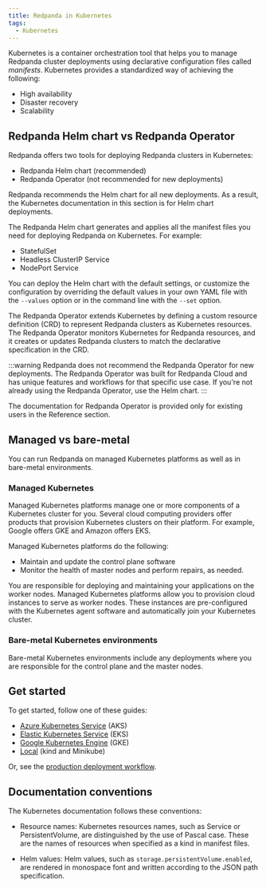 ```yaml
---
title: Redpanda in Kubernetes
tags:
  - Kubernetes
---
```


<head>
    <meta name="title" content="Redpanda in Kubernetes | Redpanda Docs"/>
    <meta name="description" content="Learn about Redpanda in Kubernetes and the tools that are available."/>
    <link rel="canonical" href="https://docs.redpanda.com/docs/deploy/deployment-option/self-hosted/kubernetes/kubernetes-production-deployment/" />
</head>


Kubernetes is a container orchestration tool that helps you to manage Redpanda cluster deployments using declarative configuration files called _manifests_.
Kubernetes provides a standardized way of achieving the following:

- High availability 
- Disaster recovery
- Scalability

## Redpanda Helm chart vs Redpanda Operator

Redpanda offers two tools for deploying Redpanda clusters in Kubernetes:

- Redpanda Helm chart (recommended)
- Redpanda Operator (not recommended for new deployments)

Redpanda recommends the Helm chart for all new deployments.
As a result, the Kubernetes documentation in this section is for Helm chart deployments.

<Tabs groupId="kubernetes-tools">
<TabItem value="helm" label="Redpanda Helm chart" default>

The Redpanda Helm chart generates and applies all the manifest files you need for deploying Redpanda on Kubernetes. For example:

- StatefulSet
- Headless ClusterIP Service
- NodePort Service
 
You can deploy the Helm chart with the default settings, or customize the configuration by overriding the default values
in your own YAML file with the `--values` option or in the command line with the `--set` option.

</TabItem>

<TabItem value="operator" label="Redpanda Operator">

The Redpanda Operator extends Kubernetes by defining a custom resource definition (CRD) to represent Redpanda clusters as Kubernetes resources. The Redpanda Operator monitors Kubernetes for Redpanda resources, and it creates or updates Redpanda clusters to match the declarative specification in the CRD.

:::warning
Redpanda does not recommend the Redpanda Operator for new deployments. The Redpanda Operator was built for Redpanda Cloud and has unique features and workflows for that specific use case. If you're not already using the Redpanda Operator, use the Helm chart.
:::

The documentation for Redpanda Operator is provided only for existing users in the Reference section.

</TabItem>
</Tabs>

## Managed vs bare-metal

You can run Redpanda on managed Kubernetes platforms as well as in bare-metal environments.

### Managed Kubernetes

Managed Kubernetes platforms manage one or more components of a Kubernetes cluster for you.
Several cloud computing providers offer products that provision Kubernetes clusters on their platform.
For example, Google offers GKE and Amazon offers EKS.

Managed Kubernetes platforms do the following:

- Maintain and update the control plane software
- Monitor the health of master nodes and perform repairs, as needed.

You are responsible for deploying and maintaining your applications on the worker nodes.
Managed Kubernetes platforms allow you to provision cloud instances to serve as worker nodes.
These instances are pre-configured with the Kubernetes agent software and automatically join your Kubernetes cluster.

### Bare-metal Kubernetes environments

Bare-metal Kubernetes environments include any deployments where you are responsible for the control plane and the master nodes.

## Get started

To get started, follow one of these guides:

- [Azure Kubernetes Service](../aks-guide) (AKS)
- [Elastic Kubernetes Service](../eks-guide) (EKS)
- [Google Kubernetes Engine](../gke-guide) (GKE)
- [Local](../local-guide) (kind and Minikube)

Or, see the [production deployment workflow](../production-workflow).

## Documentation conventions

The Kubernetes documentation follows these conventions:

- Resource names: Kubernetes resources names, such as Service or PersistentVolume, are distinguished by the use of Pascal case. These are the names of resources when specified as a kind in manifest files.

- Helm values: Helm values, such as `storage.persistentVolume.enabled`, are rendered in monospace font and written according to the JSON path specification.



